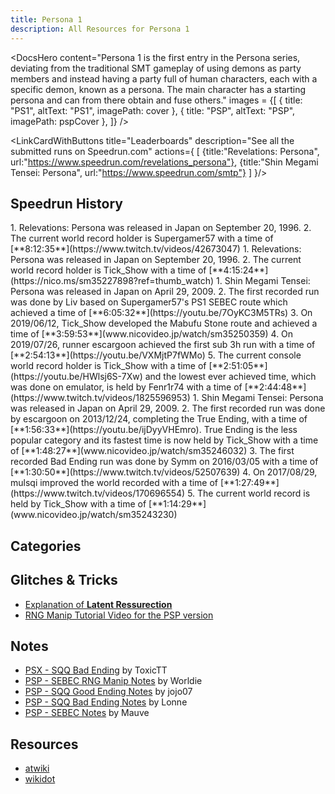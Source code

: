 ```yaml
---
title: Persona 1
description: All Resources for Persona 1
---
```




<DocsHero 
    content="Persona 1 is the first entry in the Persona series, deviating from the traditional SMT gameplay of using demons as party members and instead having a party full of human characters, each with a specific demon, known as a persona. The main character has a starting persona and can from there obtain and fuse others."
    images = {[
        {
            title: "PS1",
            altText: "PS1",
            imagePath: cover
        },
        {
            title: "PSP",
            altText: "PSP",
            imagePath: pspCover
        },
    ]}
/>


<LinkCardWithButtons title="Leaderboards" description="See all the submitted runs on Speedrun.com" actions={
    [
        {title:"Revelations: Persona",
        url:"https://www.speedrun.com/revelations_persona"},
        {title:"Shin Megami Tensei: Persona",
        url:"https://www.speedrun.com/smtp"}
    ]
}/>

## Speedrun History
<Tabs>
    <TabItem label="PS1 - SEBEC">
        <Steps>
            1. Relevations: Persona was released in Japan on September 20, 1996.
            2. The current world record holder is Supergamer57 with a time of [**8:12:35**](https://www.twitch.tv/videos/42673047)
        </Steps>
    </TabItem>
    <TabItem label="PS1 - Snow Queen Quest">
        <Steps>
            1. Relevations: Persona was released in Japan on September 20, 1996.
            2. The current world record holder is Tick_Show with a time of [**4:15:24**](https://nico.ms/sm35227898?ref=thumb_watch)
        </Steps>
    </TabItem>
    <TabItem label="PSP - SEBEC">
        <Steps>
            1. Shin Megami Tensei: Persona was released in Japan on April 29, 2009.
            2. The first recorded run was done by Liv based on Supergamer57's PS1 SEBEC route which achieved a time of [**6:05:32**](https://youtu.be/7OyKC3M5TRs)
            3. On 2019/06/12, Tick_Show developed the Mabufu Stone route and achieved a time of [**3:59:53**](www.nicovideo.jp/watch/sm35250359)
            4. On 2019/07/26, runner escargoon achieved the first sub 3h run with a time of [**2:54:13**](https://youtu.be/VXMjtP7fWMo)
            5. The current console world record holder is Tick_Show with a time of [**2:51:05**](https://youtu.be/HWlsj6S-7Xw) and the lowest ever achieved time, which was done on emulator, is held by Fenr1r74 with a time of [**2:44:48**](https://www.twitch.tv/videos/1825596953)
        </Steps>
    </TabItem>
    <TabItem label="PSP - Snow Queen Quest">
        <Steps>
            1. Shin Megami Tensei: Persona was released in Japan on April 29, 2009.
            2. The first recorded run was done by escargoon on 2013/12/24, completing the True Ending, with a time of [**1:56:33**](https://youtu.be/ijDyyVHEmro). True Ending is the less popular category and its fastest time is now held by Tick_Show with a time of [**1:48:27**](www.nicovideo.jp/watch/sm35246032)
            3. The first recorded Bad Ending run was done by Symm on 2016/03/05 with a time of [**1:30:50**](https://www.twitch.tv/videos/52507639)
            4. On 2017/08/29, mulsqi improved the world recorded with a time of [**1:27:49**](https://www.twitch.tv/videos/170696554)
            5. The current world record is held by Tick_Show with a time of [**1:14:29**](www.nicovideo.jp/watch/sm35243230)
            </Steps>
    </TabItem>
    
</Tabs>


## Categories
<CardGrid>
    <Card title="SEBEC"></Card>
    <Card title="Snow Queen Quest"></Card>
</CardGrid>

## Glitches & Tricks
- [Explanation of **Latent Ressurection**](https://docs.google.com/document/d/1kTg6F_4B4_KlQRtoJTnOHh7EltJZE96BOOVgs71YRaI/edit?usp=sharing)
- [RNG Manip Tutorial Video for the PSP version](https://www.youtube.com/watch?v=XbeCnspdEtw)

## Notes
- [PSX - SQQ Bad Ending](https://docs.google.com/document/d/1r72GQq2kGc8mkSHD6bxKtGBw8nPl5kOj/edit?usp=sharing) by ToxicTT
- [PSP - SEBEC RNG Manip Notes](https://docs.google.com/document/d/1wpqpY8Txhs3VinAd5Q361gkvQDpR6WhLEUsGA6fKp_c/edit?usp=sharing) by Worldie
- [PSP - SQQ Good Ending Notes](https://docs.google.com/document/d/1-07b4bMfO0mvx16YeJopYE0TNm3F5_LG6gH0nEpExgQ/edit?usp=sharing) by jojo07
- [PSP - SQQ Bad Ending Notes](https://docs.google.com/document/d/1RbL2I2R3N77hSb4fFA1mEFEHaCSAplOKwuXPuToRwhA/edit?usp=sharing) by Lonne
- [PSP - SEBEC Notes](https://pastebin.com/0Wf7rGW3) by Mauve

## Resources
- [atwiki](https://w.atwiki.jp/persona1/)
- [wikidot](http://persona1.wikidot.com/)